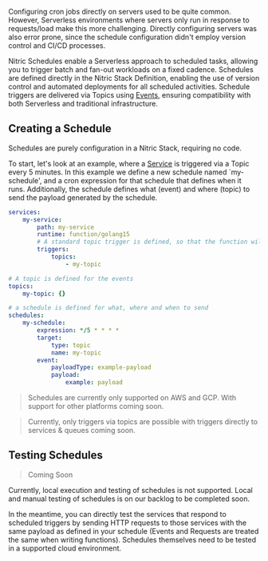 Configuring cron jobs directly on servers used to be quite common. However, Serverless environments where servers only run in response to requests/load make this more challenging. Directly configuring servers was also error prone, since the schedule configuration didn't employ version control and CI/CD processes.

Nitric Schedules enable a Serverless approach to scheduled tasks, allowing you to trigger batch and fan-out workloads on a fixed cadence. Schedules are defined directly in the Nitric Stack Definition, enabling the use of version control and automated deployments for all scheduled activities. Schedule triggers are delivered via Topics using [Events](./events), ensuring compatibility with both Serverless and traditional infrastructure.

## Creating a Schedule

Schedules are purely configuration in a Nitric Stack, requiring no code.

To start, let's look at an example, where a [Service](./services) is triggered via a Topic every 5 minutes. In this example we define a new schedule named `my-schedule', and a cron expression for that schedule that defines when it runs. Additionally, the schedule defines what (event) and where (topic) to send the payload generated by the schedule.

```yaml
services:
	my-service:
		path: my-service
		runtime: function/golang15
		# A standard topic trigger is defined, so that the function will respond to events
		triggers:
			topics:
				- my-topic

# A topic is defined for the events
topics:
	my-topic: {}

# a schedule is defined for what, where and when to send
schedules:
	my-schedule:
		expression: */5 * * * *
		target: 
			type: topic
			name: my-topic
		event:
			payloadType: example-payload
			payload:
				example: payload
```

> Schedules are currently only supported on AWS and GCP. With support for other platforms coming soon.

> Currently, only triggers via topics are possible with triggers directly to services & queues coming soon.

## Testing Schedules

> Coming Soon

Currently, local execution and testing of schedules is not supported. Local and manual testing of schedules is on our backlog to be completed soon.

In the meantime, you can directly test the services that respond to scheduled triggers by sending HTTP requests to those services with the same payload as defined in your schedule (Events and Requests are treated the same when writing functions). Schedules themselves need to be tested in a supported cloud environment.